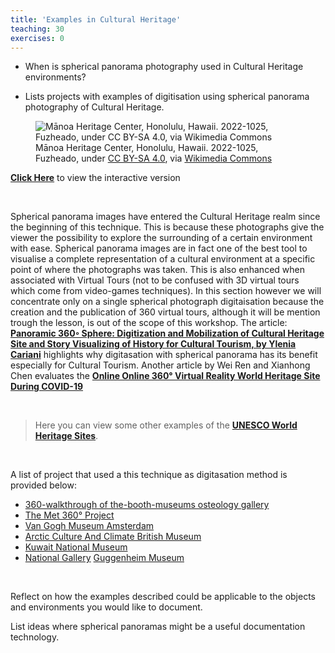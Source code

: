 ```yaml
---
title: 'Examples in Cultural Heritage'
teaching: 30
exercises: 0
---
```


:::::::::::::::::::::::::::::::::::::: questions 

- When is spherical panorama photography used in Cultural Heritage environments?

::::::::::::::::::::::::::::::::::::::::::::::::


::::::::::::::::::::::::::::::::::::: objectives

- Lists projects with examples of digitisation using spherical panorama
photography of Cultural Heritage.

::::::::::::::::::::::::::::::::::::::::::::::::





![Mānoa Heritage Center, Honolulu, Hawaii. 2022-1025, Fuzheado, under [ CC BY-SA 4.0](https://creativecommons.org/licenses/by-sa/4.0), via [Wikimedia Commons](https://commons.wikimedia.org/wiki/File:2022-1025-manoa-heritage-center-7.jpg)](https://upload.wikimedia.org/wikipedia/commons/a/a0/2022-1025-manoa-heritage-center-7.jpg)

[**Click Here**](https://panoviewer.toolforge.org/#2022-1025-manoa-heritage-center-7.jpg) to view the interactive version

\

Spherical panorama images have entered the Cultural Heritage realm since the beginning of this technique. This is because these photographs give the viewer the possibility to explore the surrounding of a certain environment with ease. Spherical panorama images are in fact one of the best tool to visualise a complete representation of a cultural environment at a specific point of where the photographs was taken. This is also enhanced when associated with Virtual Tours (not to be confused with 3D virtual tours which come from video-games techniques). In this section however we will concentrate only on a single spherical photograph digitaisation because the creation and the publication of 360 virtual tours, although it will be mention trough the lesson, is out of the scope of this workshop. The article: [**Panoramic 360◦ Sphere: Digitization and Mobilization of Cultural Heritage Site and Story Visualizing of History for Cultural Tourism, by Ylenia Cariani**](https://www.silvher.eu/2021/01/04/panoramic-360%E2%97%A6-sphere-digitization-and-mobilization-of-cultural-heritage-site-and-story-visualizing-of-history-for-cultural-tourism/) highlights why digitasation with spherical panorama has its benefit especially for Cultural Tourism.
Another article by Wei Ren and Xianhong Chen evaluates the [**Online Online 360° Virtual Reality World Heritage Site During COVID-19**](https://www.degruyter.com/document/doi/10.1515/opar-2020-0188/html)


\

> Here you can view some other examples of the [**UNESCO World Heritage Sites**](https://www.p4panorama.com/gallery-categories/unesco-360-virtual-tours/).

\

A list of project that used a this technique as digitasation method is provided below:

- [360-walkthrough of the-booth-museums osteology gallery](https://brightonmuseums.org.uk/discovery/history-stories/360-walkthrough-of-the-booth-museums-osteology-gallery/)
- [The Met 360° Project](https://www.metmuseum.org/art/online-features/met-360-project)
- [Van Gogh Museum Amsterdam](https://360stories.com/amsterdam/story/van-gogh-museum) 
- [Arctic Culture And Climate British Museum](https://www.britishmuseum.org/exhibitions/arctic-culture-and-climate/360-tour/)
- [Kuwait National Museum](https://www.p4panorama.com/panos/kuwait-national-museum-360-virtual-tour/)
- [National Gallery](https://www.nationalgallery.org.uk/visiting/virtual-tours)
[Guggenheim Museum](https://www.360cities.net/image/the-guggenheim-museum)
 


\





:::::::::::::::::::::::::::::::::::::: challenge 

Reflect on how the examples described could 
be applicable to the objects and
environments you would like to document.

List ideas where spherical panoramas might be a useful documentation
technology.


:::::::::::::::::::::
